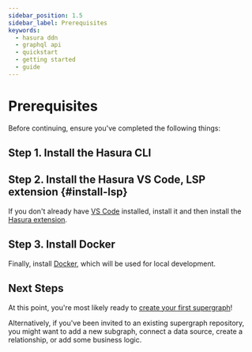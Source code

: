 ```yaml
---
sidebar_position: 1.5
sidebar_label: Prerequisites
keywords:
  - hasura ddn
  - graphql api
  - quickstart
  - getting started
  - guide
---
```



# Prerequisites

Before continuing, ensure you've completed the following things:

## Step 1. Install the Hasura CLI

<InstallTheCli/>

## Step 2. Install the Hasura VS Code, LSP extension {#install-lsp}

If you don't already have [VS Code](https://code.visualstudio.com/download) installed, install it and then install the
[Hasura extension](https://marketplace.visualstudio.com/items?itemName=HasuraHQ.hasura).

## Step 3. Install Docker

Finally, install [Docker](https://docs.docker.com/engine/install/), which will be used for local development.

## Next Steps

At this point, you're most likely ready to [create your first supergraph](/getting-started/01-init-supergraph.mdx)!

Alternatively, if you've been invited to an existing supergraph repository, you might want to add a new subgraph,
connect a data source, create a relationship, or add some business logic.